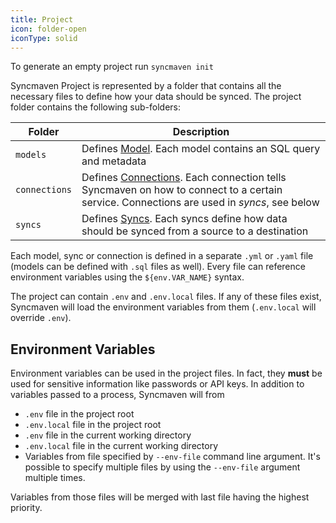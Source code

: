 ```yaml
---
title: Project
icon: folder-open
iconType: solid
---
```


<Tip>To generate an empty project run `syncmaven init`</Tip>

Syncmaven Project is represented by a folder that contains all the necessary files to define how your data should be synced. The project folder contains the following sub-folders:

| Folder | Description |
| ----   | ----------- |
| `models` | Defines [Model](/fundamentals/model). Each model contains an SQL query and metadata |
| `connections` | Defines [Connections](/fundamentals/connection). Each connection tells Syncmaven on how to connect to a certain service. Connections are used in *syncs*, see below|
| `syncs` | Defines [Syncs](/fundamentals/sync). Each syncs define how data should be synced from a source to a destination|


Each model, sync or connection is defined in a separate `.yml` or `.yaml` file (models can be defined with `.sql` files as well). Every file can reference environment variables using the `${env.VAR_NAME}` syntax.

The project can contain `.env` and `.env.local` files. If any of these files exist, Syncmaven will load the environment variables from them (`.env.local` will override `.env`).

## Environment Variables

Environment variables can be used in the project files. In fact, they **must** be used for sensitive information like passwords or API keys.
In addition to variables passed to a process, Syncmaven will from

 - `.env` file in the project root
 - `.env.local` file in the project root
 - `.env` file in the current working directory
 - `.env.local` file in the current working directory
 - Variables from file specified by `--env-file` command line argument. It's possible to specify multiple files
by using the `--env-file` argument multiple times.

Variables from those files will be merged with last file having the highest priority.
